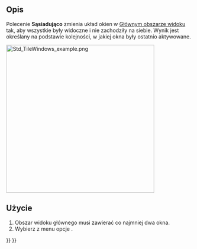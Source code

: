 <languages/>

{{Docnav/pl
|[[Std_ActivatePrevWindow/pl|Poprzednie]]
|[[Std_CascadeWindows/pl|Kaskadowo]]
|[[Std_Windows_Menu/pl|Std: Menu Okna]]
|IconL=Std_ActivatePrevWindow.svg
|IconR=Std_CascadeWindows.svg
|IconC=Freecad.svg
}}

{{GuiCommand/pl
|Name=Std TileWindows
|Name/pl=Std: Sąsiadująco
|MenuLocation=Okna → Sąsiadująco
|Workbenches=wszystkie
|SeeAlso=[[Std_CascadeWindows/pl|Kaskadowo]]
}}

<span id="Description"></span>
==Opis==

Polecenie '''Sąsiadująco''' zmienia układ okien w [[Main_view_area/pl|Głównym obszarze widoku]] tak, aby wszystkie były widoczne i nie zachodziły na siebie. Wynik jest określany na podstawie kolejności, w jakiej okna były ostatnio aktywowane.

[[Image:Std_TileWindows_example.png|400px]]
{{Caption|Główny obszar widoku z trzema oknami wyłożonymi sąsiadująco.}}

<span id="Usage"></span>
==Użycie==

# Obszar widoku głównego musi zawierać co najmniej dwa okna.
# Wybierz z menu opcje {{MenuCommand|Okna → [[Image:Std_TileWindows.svg|16px]] Sąsiadująco}}.


{{Docnav/pl
|[[Std_ActivatePrevWindow/pl|Poprzednie]]
|[[Std_CascadeWindows/pl|Kaskadowo]]
|[[Std_Windows_Menu/pl|Std: Menu Okna]]
|IconL=Std_ActivatePrevWindow.svg
|IconR=Std_CascadeWindows.svg
|IconC=Freecad.svg
}}

{{Std_Base_navi{{#translation:}}}}
{{Userdocnavi{{#translation:}}}}